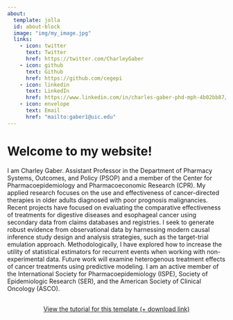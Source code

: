 ---
about:
  template: jolla
  id: about-block
  image: "img/my_image.jpg"
  links:
    - icon: twitter
      text: Twitter
      href: https://twitter.com/CharleyGaber
    - icon: github
      text: Github
      href: https://github.com/cegepi
    - icon: linkedin
      text: LinkedIn
      href: https://www.linkedin.com/in/charles-gaber-phd-mph-4b02bb87/
    - icon: envelope
      text: Email
      href: "mailto:gaber1@uic.edu"  
---

::: {#about-block}
:::

# Welcome to my website!

I am Charley Gaber. Assistant Professor in the Department of Pharmacy Systems, Outcomes, and Policy (PSOP) and a member of the Center for Pharmacoepidemiology and Pharmacoeconomic Research (CPR). My applied research focuses on the use and effectiveness of cancer-directed therapies in older adults diagnosed with poor prognosis malignancies. Recent projects have focused on evaluating the comparative effectiveness of treatments for digestive diseases and esophageal cancer using secondary data from claims databases and registries. I seek to generate robust evidence from observational data by harnessing modern causal inference study design and analysis strategies, such as the target-trial emulation approach. Methodologically, I have explored how to increase the utility of statistical estimators for recurrent events when working with non-experimental data. Future work will examine heterogenous treatment effects of cancer treatments using predictive modeling. I am an active member of the International Society for Pharmacoepidemiology (ISPE), Society of Epidemiologic Research (SER), and the American Society of Clinical Oncology (ASCO).


```{=html}
<div  style="margin: 30px; text-align: center;">
<a class="btn btn-primary" href="https://www.marvinschmitt.com/blog/website-tutorial-quarto/" role="button" target="_blank" style="padding: 15px 30px;">View the tutorial for this template (+ download link)</a>
</div>
```

